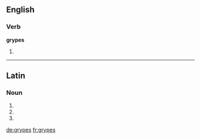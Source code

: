 ==English==

===Verb===
'''grypes'''

# {{en-third-person singular of|grype}}

----

==Latin==

===Noun===
{{la-noun-form|grypēs}}

# {{inflection of|gryps||nom|p|lang=la}}
# {{inflection of|gryps||acc|p|lang=la}}
# {{inflection of|gryps||voc|p|lang=la}}

[[de:grypes]]
[[fr:grypes]]